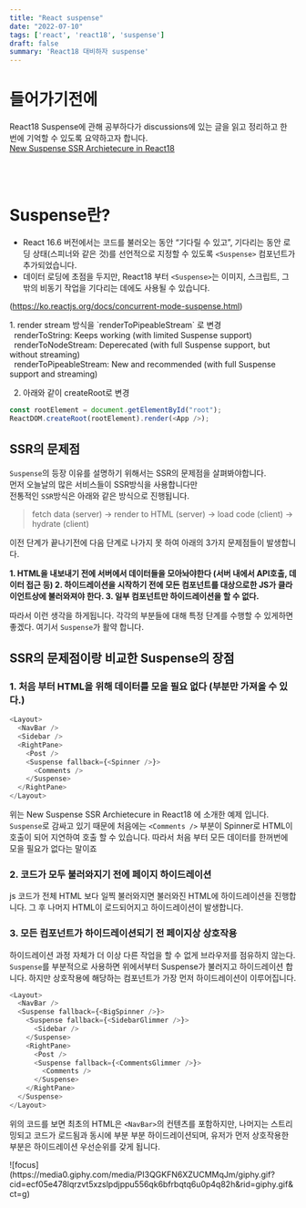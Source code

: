 ```yaml
---
title: "React suspense"
date: "2022-07-10"
tags: ['react', 'react18', 'suspense']
draft: false
summary: 'React18 대비하자 suspense'
---
```



# 들어가기전에
React18 Suspense에 관해 공부하다가 discussions에 있는 글을 읽고 정리하고 한 번에 기억할 수 있도록 요약하고자 합니다. <br/>
[New Suspense SSR Archietecure in React18](https://github.com/reactwg/react-18/discussions/37)

<br/><br/>

# Suspense란?
- React 16.6 버전에서는 코드를 불러오는 동안 “기다릴 수 있고”, 기다리는 동안 로딩 상태(스피너와 같은 것)를 선언적으로 지정할 수 있도록 `<Suspense>` 컴포넌트가 추가되었습니다.
- 데이터 로딩에 초점을 두지만, React18 부터 `<Suspense>`는 이미지, 스크립트, 그 밖의 비동기 작업을 기다리는 데에도 사용될 수 있습니다.

(https://ko.reactjs.org/docs/concurrent-mode-suspense.html)

<PostAccordian title="Suspense를 사용하기 위해서는 아래의 세팅이 필요합니다.">
  1. render stream 방식을 `renderToPipeableStream` 로 변경 <br/>
  &nbsp;&nbsp;renderToString: Keeps working (with limited Suspense support) <br/>
  &nbsp;&nbsp;renderToNodeStream: Deperecated (with full Suspense support, but without streaming) <br/>
  &nbsp;&nbsp;renderToPipeableStream: New and recommended (with full Suspense support and streaming) <br/>

  2. 아래와 같이 createRoot로 변경
  ```javascript
  const rootElement = document.getElementById("root");
  ReactDOM.createRoot(rootElement).render(<App />);
  ```
</PostAccordian>

## SSR의 문제점
`Suspense`의 등장 이유를 설명하기 위해서는 SSR의 문제점을 살펴봐야합니다. <br/>
먼저 오늘날의 많은 서비스들이 SSR방식을 사용합니다만  <br/>
전통적인 `SSR`방식은 아래와 같은 방식으로 진행됩니다.

> fetch data (server) → render to HTML (server) → load code (client) → hydrate (client)

이전 단계가 끝나기전에 다음 단계로 나가지 못 하여 아래의 3가지 문제점들이 발생합니다.

<strong>
  1. HTML을 내보내기 전에 서버에서 데이터들을 모아놔야한다 (서버 내에서 API호출, 데이터 접근 등)
  2. 하이드레이션을 시작하기 전에 모든 컴포넌트를 대상으로한 JS가 클라이언트상에 불러와져야 한다.
  3. 일부 컴포넌트만 하이드레이션을 할 수 없다.
</strong>

따라서 이런 생각을 하게됩니다. 각각의 부분들에 대해 특정 단계를 수행할 수 있게하면 좋겠다. 여기서 `Suspense`가 활약 합니다.

## SSR의 문제점이랑 비교한 Suspense의 장점
### 1. 처음 부터 HTML을 위해 데이터를 모을 필요 없다 (부분만 가져올 수 있다.)
```javascript
<Layout>
  <NavBar />
  <Sidebar />
  <RightPane>
    <Post />
    <Suspense fallback={<Spinner />}>
      <Comments />
    </Suspense>
  </RightPane>
</Layout>
```
위는 New Suspense SSR Archietecure in React18 에 소개한 예제 입니다. 
`Suspense`로 감싸고 있기 때문에 처음에는 `<Comments />` 부분이 Spinner로 HTML이 호출이 되어 지연하여 호출 할 수 있습니다.
따라서 처음 부터 모든 데이터를 한꺼번에 모을 필요가 없다는 말이죠

### 2. 코드가 모두 불러와지기 전에 페이지 하이드레이션
js 코드가 전체 HTML 보다 일찍 불러와지면 불러와진 HTML에 하이드레이션을 진행합니다. 그 후 나머지 HTML이 로드되어지고 하이드레이션이 발생합니다.

### 3. 모든 컴포넌트가 하이드레이션되기 전 페이지상 상호작용
하이드레이션 과정 자체가 더 이상 다른 작업을 할 수 없게 브라우저를 점유하지 않는다.
`Suspense`를 부분적으로 사용하면 위에서부터 Suspense가 불러지고 하이드레이션 합니다.
하지만 상호작용에 해당하는 컴포넌트가 가장 먼저 하이드레이션이 이루어집니다.

```javascript
<Layout>
  <NavBar />
  <Suspense fallback={<BigSpinner />}>
    <Suspense fallback={<SidebarGlimmer />}>
      <Sidebar />
    </Suspense>
    <RightPane>
      <Post />
      <Suspense fallback={<CommentsGlimmer />}>
        <Comments />
      </Suspense>
    </RightPane>
  </Suspense>
</Layout>
```

위의 코드를 보면 
최초의 HTML은 `<NavBar>`의 컨텐츠를 포함하지만, 나머지는 스트리밍되고 코드가 로드됨과 동시에 부분 부분 하이드레이션되며, 유저가 먼저 상호작용한 부분은 하이드레이션 우선순위를 갖게 됩니다.


<div className="flex flex-col items-center flex-wrap -mx-2 overflow-hidden xl:-mx-2">
  <div className="my-1 px-2 w-1/4 overflow-hidden xl:my-1 xl:px-2 xl:w-1/4">
    ![focus](https://media0.giphy.com/media/PI3QGKFN6XZUCMMqJm/giphy.gif?cid=ecf05e478lqrzvt5xzslpdjppu556qk6bfrbqtq6u0p4q82h&rid=giphy.gif&ct=g)
  </div>
</div>
